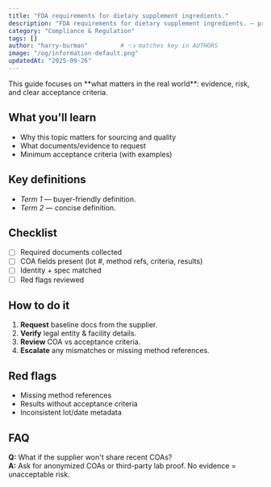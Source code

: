 ```yaml
---
title: "FDA requirements for dietary supplement ingredients."
description: "FDA requirements for dietary supplement ingredients. — practical definitions, checklists, and what to ask suppliers."
category: "Compliance & Regulation"
tags: []
author: "harry-burman"         # 👈 matches key in AUTHORS
image: "/og/information-default.png"
updatedAt: "2025-09-26"
---
```


<Callout type="tip">
This guide focuses on **what matters in the real world**: evidence, risk, and clear acceptance criteria.
</Callout>

## What you'll learn
- Why this topic matters for sourcing and quality
- What documents/evidence to request
- Minimum acceptance criteria (with examples)

## Key definitions
- *Term 1* — buyer-friendly definition.
- *Term 2* — concise definition.

## Checklist
- [ ] Required documents collected
- [ ] COA fields present (lot #, method refs, criteria, results)
- [ ] Identity + spec matched
- [ ] Red flags reviewed

## How to do it
1. **Request** baseline docs from the supplier.
2. **Verify** legal entity & facility details.
3. **Review** COA vs acceptance criteria.
4. **Escalate** any mismatches or missing method references.

## Red flags
- Missing method references
- Results without acceptance criteria
- Inconsistent lot/date metadata

## FAQ
**Q:** What if the supplier won't share recent COAs?  
**A:** Ask for anonymized COAs or third-party lab proof. No evidence = unacceptable risk.
